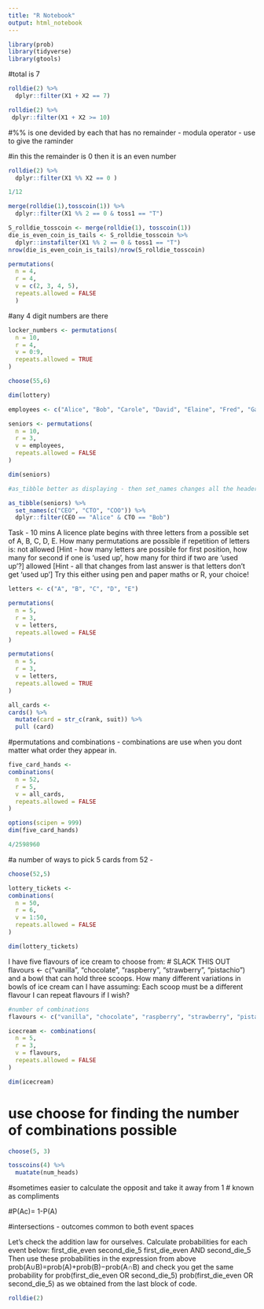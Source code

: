 ```yaml
---
title: "R Notebook"
output: html_notebook
---
```


```r
library(prob)
library(tidyverse)
library(gtools)

```


#total is 7
```r

rolldie(2) %>% 
  dplyr::filter(X1 + X2 == 7)
```

```r
rolldie(2) %>% 
 dplyr::filter(X1 + X2 >= 10)

```

#%% is one devided by each that has no remainder - modula operator - use to give the raminder 

#in this the remainder is 0 then it is an even number
```r
rolldie(2) %>% 
  dplyr::filter(X1 %% X2 == 0 )
```

```r
1/12
```

```r
merge(rolldie(1),tosscoin(1)) %>% 
  dplyr::filter(X1 %% 2 == 0 & toss1 == "T")
```

```r

S_rolldie_tosscoin <- merge(rolldie(1), tosscoin(1))
die_is_even_coin_is_tails <- S_rolldie_tosscoin %>% 
  dplyr::instafilter(X1 %% 2 == 0 & toss1 == "T")
nrow(die_is_even_coin_is_tails)/nrow(S_rolldie_tosscoin)
```

```r
permutations(
  n = 4,
  r = 4,
  v = c(2, 3, 4, 5),
  repeats.allowed = FALSE
  )


```


#any 4 digit numbers are there
```r
locker_numbers <- permutations(
  n = 10,
  r = 4,
  v = 0:9,
  repeats.allowed = TRUE
)
```

```r
choose(55,6)

dim(lottery)
```

```r
employees <- c("Alice", "Bob", "Carole", "David", "Elaine", "Fred", "Gabra", "Hua", "Inigo", "Hugo")

seniors <- permutations(
  n = 10,
  r = 3,
  v = employees,
  repeats.allowed = FALSE
)

dim(seniors)
```

```r
#as_tibble better as displaying - then set_names changes all the headers in columns 

as_tibble(seniors) %>% 
  set_names(c("CEO", "CTO", "COO")) %>% 
  dplyr::filter(CEO == "Alice" & CTO == "Bob")
```

Task - 10 mins A licence plate begins with three letters from a possible set of A, B, C, D, E. How many permutations are possible if repetition of letters is:
not allowed [Hint - how many letters are possible for first position, how many for second if one is ‘used up’, how many for third if two are ‘used up’?]
allowed [Hint - all that changes from last answer is that letters don’t get ‘used up’]
Try this either using pen and paper maths or R, your choice!

```r
letters <- c("A", "B", "C", "D", "E")

permutations(
  n = 5,
  r = 3,
  v = letters,
  repeats.allowed = FALSE
)

permutations(
  n = 5,
  r = 3,
  v = letters,
  repeats.allowed = TRUE
)

```

```r

all_cards <-
cards() %>% 
  mutate(card = str_c(rank, suit)) %>% 
  pull (card)


```


#permutations and combinations - combinations are use when you dont matter what order they appear in.
```r

five_card_hands <- 
combinations(
  n = 52,
  r = 5,
  v = all_cards,
  repeats.allowed = FALSE
)
```

```r
options(scipen = 999)
dim(five_card_hands)
```

```r
4/2598960
```


#a number of ways to pick 5 cards from 52 - 
```r

choose(52,5)
```

```r
lottery_tickets <- 
combinations(
  n = 50,
  r = 6,
  v = 1:50,
  repeats.allowed = FALSE
)
```

```r

dim(lottery_tickets)
```

I have five flavours of ice cream to choose from:
# SLACK THIS OUT
flavours <- c("vanilla", "chocolate", "raspberry", "strawberry", "pistachio") 
and a bowl that can hold three scoops. How many different variations in bowls of ice cream can I have assuming:
Each scoop must be a different flavour
I can repeat flavours if I wish?


```r

#number of combinations
flavours <- c("vanilla", "chocolate", "raspberry", "strawberry", "pistachio")

icecream <- combinations(
  n = 5,
  r = 3,
  v = flavours,
  repeats.allowed = FALSE
)

dim(icecream)

```


# use choose for finding the number of combinations possible 
```r

choose(5, 3)
```

```r
tosscoins(4) %>% 
  muatate(num_heads)
```


#sometimes easier to calculate the opposit and take it away from 1 
# known as compliments

#P(Ac)= 1-P(A)

#intersections - outcomes common to both event spaces 


Let’s check the addition law for ourselves. Calculate probabilities for each event below:
first_die_even
second_die_5
first_die_even AND second_die_5
Then use these probabilities in the expression from above
prob(A∪B)=prob(A)+prob(B)−prob(A∩B)
and check you get the same probability for prob(first_die_even OR second_die_5)
prob(first_die_even OR second_die_5) as we obtained from the last block of code.

```r
rolldie(2)


```

